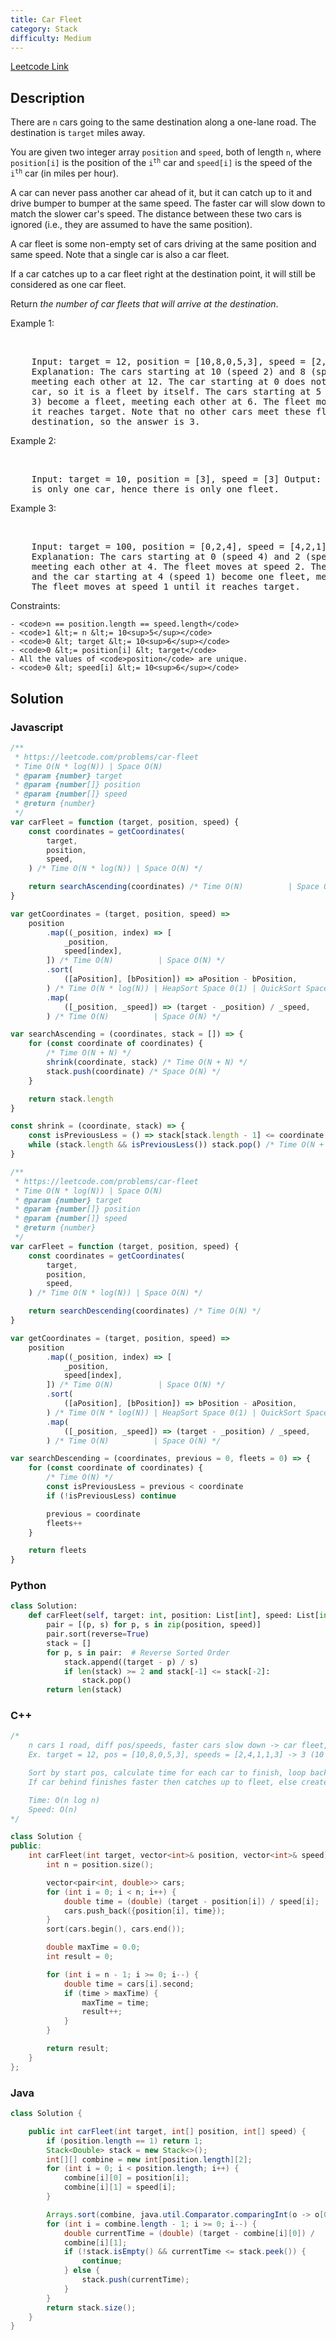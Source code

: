 ```yaml
---
title: Car Fleet
category: Stack
difficulty: Medium
---
```


<Callout>

[Leetcode Link](https://leetcode.com/problems/car-fleet)

</Callout>

## Description

There are <code>n</code> cars going to the same destination along a one-lane road. The destination is <code>target</code> miles away.

You are given two integer array <code>position</code> and <code>speed</code>, both of length <code>n</code>, where <code>position[i]</code> is the position of the <code>i<sup>th</sup></code> car and <code>speed[i]</code> is the speed of the <code>i<sup>th</sup></code> car (in miles per hour).

A car can never pass another car ahead of it, but it can catch up to it and drive bumper to bumper at the same speed. The faster car will slow down to match the slower car&#39;s speed. The distance between these two cars is ignored (i.e., they are assumed to have the same position).

A car fleet is some non-empty set of cars driving at the same position and same speed. Note that a single car is also a car fleet.

If a car catches up to a car fleet right at the destination point, it will still be considered as one car fleet.

Return _the number of car fleets that will arrive at the destination_.

Example 1:

<br />

<pre className="overflow-x-auto">
	Input: target = 12, position = [10,8,0,5,3], speed = [2,4,1,1,3] Output: 3
	Explanation: The cars starting at 10 (speed 2) and 8 (speed 4) become a fleet,
	meeting each other at 12. The car starting at 0 does not catch up to any other
	car, so it is a fleet by itself. The cars starting at 5 (speed 1) and 3 (speed
	3) become a fleet, meeting each other at 6. The fleet moves at speed 1 until
	it reaches target. Note that no other cars meet these fleets before the
	destination, so the answer is 3.
</pre>

Example 2:

<br />

<pre className="overflow-x-auto">
	Input: target = 10, position = [3], speed = [3] Output: 1 Explanation: There
	is only one car, hence there is only one fleet.
</pre>

Example 3:

<br />

<pre className="overflow-x-auto">
	Input: target = 100, position = [0,2,4], speed = [4,2,1] Output: 1
	Explanation: The cars starting at 0 (speed 4) and 2 (speed 2) become a fleet,
	meeting each other at 4. The fleet moves at speed 2. Then, the fleet (speed 2)
	and the car starting at 4 (speed 1) become one fleet, meeting each other at 6.
	The fleet moves at speed 1 until it reaches target.
</pre>

Constraints:

    - <code>n == position.length == speed.length</code>
    - <code>1 &lt;= n &lt;= 10<sup>5</sup></code>
    - <code>0 &lt; target &lt;= 10<sup>6</sup></code>
    - <code>0 &lt;= position[i] &lt; target</code>
    - All the values of <code>position</code> are unique.
    - <code>0 &lt; speed[i] &lt;= 10<sup>6</sup></code>

## Solution

### Javascript

```javascript
/**
 * https://leetcode.com/problems/car-fleet
 * Time O(N * log(N)) | Space O(N)
 * @param {number} target
 * @param {number[]} position
 * @param {number[]} speed
 * @return {number}
 */
var carFleet = function (target, position, speed) {
	const coordinates = getCoordinates(
		target,
		position,
		speed,
	) /* Time O(N * log(N)) | Space O(N) */

	return searchAscending(coordinates) /* Time O(N)          | Space O(N) */
}

var getCoordinates = (target, position, speed) =>
	position
		.map((_position, index) => [
			_position,
			speed[index],
		]) /* Time O(N)          | Space O(N) */
		.sort(
			([aPosition], [bPosition]) => aPosition - bPosition,
		) /* Time O(N * log(N)) | HeapSort Space 0(1) | QuickSort Space O(log(N)) */
		.map(
			([_position, _speed]) => (target - _position) / _speed,
		) /* Time O(N)          | Space O(N) */

var searchAscending = (coordinates, stack = []) => {
	for (const coordinate of coordinates) {
		/* Time O(N + N) */
		shrink(coordinate, stack) /* Time O(N + N) */
		stack.push(coordinate) /* Space O(N) */
	}

	return stack.length
}

const shrink = (coordinate, stack) => {
	const isPreviousLess = () => stack[stack.length - 1] <= coordinate
	while (stack.length && isPreviousLess()) stack.pop() /* Time O(N + N) */
}

/**
 * https://leetcode.com/problems/car-fleet
 * Time O(N * log(N)) | Space O(N)
 * @param {number} target
 * @param {number[]} position
 * @param {number[]} speed
 * @return {number}
 */
var carFleet = function (target, position, speed) {
	const coordinates = getCoordinates(
		target,
		position,
		speed,
	) /* Time O(N * log(N)) | Space O(N) */

	return searchDescending(coordinates) /* Time O(N) */
}

var getCoordinates = (target, position, speed) =>
	position
		.map((_position, index) => [
			_position,
			speed[index],
		]) /* Time O(N)          | Space O(N) */
		.sort(
			([aPosition], [bPosition]) => bPosition - aPosition,
		) /* Time O(N * log(N)) | HeapSort Space 0(1) | QuickSort Space O(log(N)) */
		.map(
			([_position, _speed]) => (target - _position) / _speed,
		) /* Time O(N)          | Space O(N) */

var searchDescending = (coordinates, previous = 0, fleets = 0) => {
	for (const coordinate of coordinates) {
		/* Time O(N) */
		const isPreviousLess = previous < coordinate
		if (!isPreviousLess) continue

		previous = coordinate
		fleets++
	}

	return fleets
}
```

### Python

```python
class Solution:
    def carFleet(self, target: int, position: List[int], speed: List[int]) -> int:
        pair = [(p, s) for p, s in zip(position, speed)]
        pair.sort(reverse=True)
        stack = []
        for p, s in pair:  # Reverse Sorted Order
            stack.append((target - p) / s)
            if len(stack) >= 2 and stack[-1] <= stack[-2]:
                stack.pop()
        return len(stack)

```

### C++

```cpp
/*
    n cars 1 road, diff pos/speeds, faster cars slow down -> car fleet, return # fleets
    Ex. target = 12, pos = [10,8,0,5,3], speeds = [2,4,1,1,3] -> 3 (10 & 8, 0, 5 & 3)

    Sort by start pos, calculate time for each car to finish, loop backwards
    If car behind finishes faster then catches up to fleet, else creates new fleet

    Time: O(n log n)
    Speed: O(n)
*/

class Solution {
public:
    int carFleet(int target, vector<int>& position, vector<int>& speed) {
        int n = position.size();

        vector<pair<int, double>> cars;
        for (int i = 0; i < n; i++) {
            double time = (double) (target - position[i]) / speed[i];
            cars.push_back({position[i], time});
        }
        sort(cars.begin(), cars.end());

        double maxTime = 0.0;
        int result = 0;

        for (int i = n - 1; i >= 0; i--) {
            double time = cars[i].second;
            if (time > maxTime) {
                maxTime = time;
                result++;
            }
        }

        return result;
    }
};

```

### Java

```java
class Solution {

    public int carFleet(int target, int[] position, int[] speed) {
        if (position.length == 1) return 1;
        Stack<Double> stack = new Stack<>();
        int[][] combine = new int[position.length][2];
        for (int i = 0; i < position.length; i++) {
            combine[i][0] = position[i];
            combine[i][1] = speed[i];
        }

        Arrays.sort(combine, java.util.Comparator.comparingInt(o -> o[0]));
        for (int i = combine.length - 1; i >= 0; i--) {
            double currentTime = (double) (target - combine[i][0]) /
            combine[i][1];
            if (!stack.isEmpty() && currentTime <= stack.peek()) {
                continue;
            } else {
                stack.push(currentTime);
            }
        }
        return stack.size();
    }
}

```
